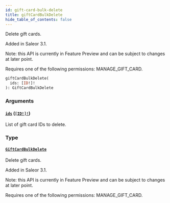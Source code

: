 ```yaml
---
id: gift-card-bulk-delete
title: giftCardBulkDelete
hide_table_of_contents: false
---
```


Delete gift cards.

Added in Saleor 3.1.

Note: this API is currently in Feature Preview and can be subject to changes at later point.

Requires one of the following permissions: MANAGE_GIFT_CARD.

```graphql
giftCardBulkDelete(
  ids: [ID!]!
): GiftCardBulkDelete
```

### Arguments

#### [`ids`](#) ([`[ID!]!`](../../../developer/api-reference/scalars/id))

List of gift card IDs to delete.

### Type

#### [`GiftCardBulkDelete`](../../../developer/api-reference/objects/gift-card-bulk-delete)

Delete gift cards.

Added in Saleor 3.1.

Note: this API is currently in Feature Preview and can be subject to changes at later point.

Requires one of the following permissions: MANAGE_GIFT_CARD.
